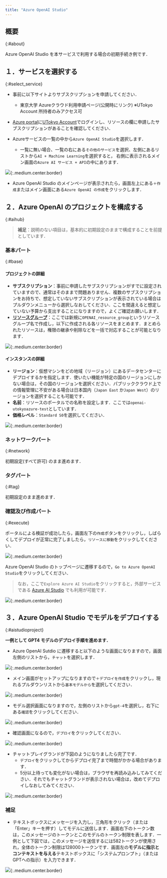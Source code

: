 ```yaml
---
title: "Azure OpenAI Studio"
---
```


## 概要
{:#about}

Azure OpenAI Studio を本サービスで利用する場合の初期手続き例です．

## １．サービスを選択する
{:#select_service}

- 事前に以下サイトよりサブスクリプションを申請してください．
  - 東京大学 Azureクラウド利用申請ページ(公開時にリンク) ※UTokyo Account 所持者のみアクセス可

- [Azure portal](https://potral.azure.com/)に[UTokyo Account](/utokyo_account/)でログインし、リソースの欄に申請したサブスクリプションがあることを確認してください．

- Azureサービスの一覧の中から`Azure OpenAI Studio`を選択します．
    - 一覧に無い場合、一覧の右にある`その他のサービス`を選択、左側にあるリストから`AI + Machine Learning`を選択すると， 右側に表示されるメイン画面の`Azure AI サービス + API`の中にあります．

![](img/01_openai1.png){:.medium.center.border}

- Azure OpenAI Studio のメインページが表示されたら，画面左上にある`＋作成`またはメイン画面にある`Azure OpenAI の作成`をクリックします．

## ２．Azure OpenAI のプロジェクトを構成する
{:#aihub}

> **補足**：説明のない項目は，基本的に初期設定のままで構成することを前提としています．

### 基本パート
{:#base}

#### プロジェクトの詳細

- **サブスクリプション**：事前に申請したサブスクリプションがすでに設定されていますので、通常はそのままで問題ありません．複数のサブスクリプションをお持ちで、想定していないサブスクリプションが表示されている場合はプルダウンメニューから選択しなおしてください．ここを間違えると想定していない予算から支出することになりますので，よくご確認お願いします．
- **[リソースグループ](https://learn.microsoft.com/ja-jp/azure/azure-resource-manager/management/manage-resource-groups-portal)**：ここでは新規に`OPENAI_resource_group`というリソースグループ名で作成し，以下に作成される各リソースをまとめます．まとめられたリソースは，権限の継承や削除などを一括で対応することが可能となります．

![](img/04_base1.png){:.medium.center.border}


#### インスタンスの詳細

- **リージョン**：仮想マシンをどの地域（リージョン）にあるデータセンターにデプロイするかを指定します．使いたい機能が特定の国のリージョンにしかない場合は，その国のリージョンを選択ください．パブリッククラウド上での情報管理に不安がある場合は日本国内（`Japan East` か`Japan West`）のリージョンを選択することも可能です．
- **名前**：リソースのポータルでの名称を設定します．ここでは`openai-utokyoazure-test`としています．
- **価格レベル**：`Standard S0`を選択してください．

![](img/02_openai2.png){:.medium.center.border}

### ネットワークパート
{:#network}

初期設定(すべて許可) のまま進めます．

### タグパート
{:#tag}

初期設定のまま進めます．

### 確認及び作成パート
{:#execute}

ポータルによる検証が成功したら，画面左下の`作成`ボタンをクリックし，しばらくしてデプロイが正常に完了しましたら，`リソースに移動`をクリックしてください．

![](img/03_openai3.png){:.medium.center.border}

Azure OpenAI Studio のトップページに遷移するので，`Go to Azure OpenAI Studio`をクリックしてください．

> なお，ここで`Explore Azure AI Studio`をクリックすると，外部サービスである [Azure AI Studio](https://ai.azure.com/) でも利用が可能です．

![](img/04_openai4.png){:.medium.center.border}

## ３．Azure OpenAI Studio でモデルをデプロイする
{:#aistudioproject}

**一例として GPT4 モデルのデプロイ手順を進めます．**

- Azure OpenAI Sutdio に遷移すると以下のような画面になりますので，画面左側のリストから，`チャット`を選択します．

![](img/05_openai5.png){:.medium.center.border}

- メイン画面がセットアップになりますので`＋デプロイを作成`をクリックし，現れるプルダウンリストから`基本モデルから`を選択してください．

![](img/06_openai6.png){:.medium.center.border}

- モデル選択画面になりますので，左側のリストから`gpt-4`を選択し，右下にある`確認`をクリックしてください．

![](img/07_openai7.png){:.medium.center.border}

- 確認画面になるので，`デプロイ`をクリックしてください．

![](img/08_openai8.png){:.medium.center.border}

- チャットプレイグランドが下図のようになりましたら完了です．
  - `デプロイ`をクリックしてからデプロイ完了まで時間がかかる場合があります．
  - 5分以上待っても変化がない場合は，ブラウザを再読み込みしてみてください．それでもチャットグランドが表示されない場合は，改めてデプロイしなおしてみてください．

![](img/09_openai9.png){:.medium.center.border}

### 補足

- テキストボックスにメッセージを入力し，三角形をクリック（または「Enter」キーを押す）してモデルに送信します．画面右下のトークン数は，このメッセージのトークンとこのモデルのトークン制限を表します．一例として下図では，このメッセージを送信するには582トークンが使用され，全体のトークン制限は128000トークンです．画面左の**モデルに指示とコンテキストを与える**テキストボックスに「システムプロンプト」（またはGPTへの指示）を入力できます．

![](img/06_aistudiogpt6.png){:.medium.center.border}
